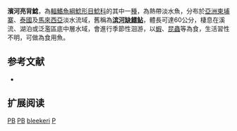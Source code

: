 {{Speciesbox
| name = 濱河亮背鯰
| image = 
| image_width = 250px
| status = LC
| status_system = IUCN3.1
| genus = Phalacronotus
| species = bleekeri
| authority = [[Günther|Günther]], 1864<ref name='id6574'>{{cite web| url =http://www.bioinfo.cn/db05/BjdwSpecies.php?action=view&id=6574| title =滨河缺鳍鲇| work =《中国动物物种编目数据库》| publisher =中国科学院微生物研究所| author =中国科学院动物研究所| accessdate =2009-04-11| deadurl =yes| archiveurl =https://web.archive.org/web/20160305042330/http://www.bioinfo.cn/db05/BjdwSpecies.php?action=view&id=6574| archivedate =2016-03-05}}</ref>
| synonyms = *''Cryptopterus bleekeri'', Günther, 1864
*''Kryptopterus bleekeri'', Günther, 1864
*''Micronema bleekeri'', Günther, 1864
}}

'''濱河亮背鯰'''，為[[輻鰭魚綱|輻鰭魚綱]][[鯰形目|鯰形目]][[鯰科|鯰科]]的其中一[[種|種]]，為熱帶淡水魚，分布於[[亞洲|亞洲]][[柬埔寨|柬埔寨]]、[[泰國|泰國]]及[[馬來西亞|馬來西亞]]淡水流域，舊稱為'''[[滨河缺鳍鲇|滨河缺鳍鲇]]'''，體長可達60公分，棲息在溪流、湖泊或泛濫區底中層水域，會進行季節性洄游，以[[蝦|蝦]]、[[昆蟲|昆蟲]]等為食，生活習性不明，可做為食用魚。

==参考文献==
{{reflist}}
*{{FishBase_species|genus=Phalacronotus|species=bleekeri|year=2015|month=7}}

== 扩展阅读 ==
{{refbegin}}
{{wikispecies-inline|Phalacronotus bleekeri|濱河亮背鯰}}
{{refend}}
{{Taxonbar|from=Q5776437}}

[[Category:IUCN红色名录无危物种|PB]]
[[Category:食用魚|PB]]
[[Category:亮背鯰屬|bleekeri]]
[[Category:1864年描述的鱼类|P]]